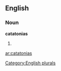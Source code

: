 ==English==

===Noun===
'''catatonias'''

# {{plural of|[[catatonia]]}}

[[Category:English plurals]]

[[ar:catatonias]]